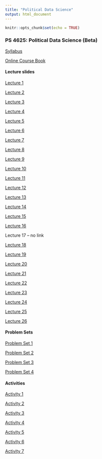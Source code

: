 ```yaml
---
title: "Political Data Science"
output: html_document
---
```


```r
knitr::opts_chunk$set(echo = TRUE)
```

### PS 4625: Political Data Science (Beta)

[Syllabus](https://jmontgomery.github.io/PDS/Syllabus/PDS2020_pandemic.pdf)  

[Online Course Book](http://jmontgomery.github.io/PDS/PoliticalDataScience/)

#### Lecture slides
[Lecture 1](https://jmontgomery.github.io/PDS/Slides/01HelloWorld.html)

[Lecture 2](https://jmontgomery.github.io/PDS/Slides/02ObjectsIntro.html)

[Lecture 3](https://jmontgomery.github.io/PDS/Slides/03ClassesAndMoreObj.html)

[Lecture 4](https://jmontgomery.github.io/PDS/Slides/04DataStructures.html)

[Lecture 5](https://jmontgomery.github.io/PDS/Slides/05FlowControl.html)

[Lecture 6](https://jmontgomery.github.io/PDS/Slides/06Functions.html)

[Lecture 7](https://jmontgomery.github.io/PDS/Slides/07VersionControlBasicComments.html)

[Lecture 8](https://jmontgomery.github.io/PDS/Slides/08DebugginAndProfiling.html)

[Lecture 9](https://jmontgomery.github.io/PDS/Slides/09ggplot.html)

[Lecture 10](https://jmontgomery.github.io/PDS/Slides/10tidy.html)

[Lecture 11](https://jmontgomery.github.io/PDS/Slides/11Relational.html)

[Lecture 12](https://jmontgomery.github.io/PDS/Slides/12Text.html)

[Lecture 13](https://jmontgomery.github.io/PDS/Slides/13PipesMapWalk.html)

[Lecture 14](https://jmontgomery.github.io/PDS/Slides/14FunctionalsProgramming.html)

[Lecture 15](https://jmontgomery.github.io/PDS/Slides/15OrientationToMachineLearning.html)

[Lecture 16](https://jmontgomery.github.io/PDS/Slides/16ProbabilityAndInference.html)

Lecture 17 -- no link

[Lecture 18](https://jmontgomery.github.io/PDS/Slides/18SupervisedLearning1a.html)

[Lecture 19](https://jmontgomery.github.io/PDS/Slides/19Classification.html)

[Lecture  20](https://jmontgomery.github.io/PDS/Slides/20Causality1.html)

[Lecture  21](https://jmontgomery.github.io/PDS/Slides/21Causality2.html)

[Lecture  22](https://jmontgomery.github.io/PDS/Slides/22WebScraping1.html)

[Lecture  23](https://jmontgomery.github.io/PDS/Slides/23WebScraping2.html)

[Lecture 24](https://jmontgomery.github.io/PDS/Slides/24APIs.html)

[Lecture 25](https://jmontgomery.github.io/PDS/Slides/25MarkdownAndGithubPages.html)

[Lecture 26](https://jmontgomery.github.io/PDS/Slides/26Shiny.html)


#### Problem Sets
[Problem Set 1](https://jmontgomery.github.io/PDS/Problem Sets/Problem Set 1/PS1_PDS.pdf)

[Problem Set 2](https://jmontgomery.github.io/PDS/Problem Sets/Problem Set 2/PS2_PDS.pdf)

[Problem Set 3](https://jmontgomery.github.io/PDS/Problem Sets/Problem Set 3/PS3_PDS.pdf)

[Problem Set 4](https://jmontgomery.github.io/PDS/Problem Sets/Problem Set 4/PS4_PDS.pdf)

#### Activities

[Activity 1](https:jmontgomery.github.io/PDS/ClassActivities/Activity1/Activity1.pdf)

[Activity 2](https:jmontgomery.github.io/PDS/ClassActivities/Activity2/Activity2.pdf)

[Activity 3](https:jmontgomery.github.io/PDS/ClassActivities/Activity3/Activity3.pdf)

[Activity 4](https:jmontgomery.github.io/PDS/ClassActivities/Activity4/Activity4.pdf)

[Activity 5](https:jmontgomery.github.io/PDS/ClassActivities/Activity5/Activity5.pdf)

[Activity 6](https:jmontgomery.github.io/PDS/ClassActivities/Activity6/Activity6.pdf)

[Activity 7](https:jmontgomery.github.io/PDS/ClassActivities/Activity7/Activity7.pdf)
